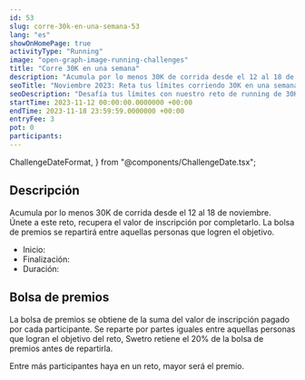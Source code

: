 ```yaml
---
id: 53
slug: corre-30k-en-una-semana-53
lang: "es"
showOnHomePage: true
activityType: "Running"
image: "open-graph-image-running-challenges"
title: "Corre 30K en una semana"
description: "Acumula por lo menos 30K de corrida desde el 12 al 18 de noviembre. Únete a este reto, recupera el valor de inscripción por completarlo. La bolsa de premios se repartirá entre aquellas personas que logren el objetivo."
seoTitle: "Noviembre 2023: Reta tus límites corriendo 30K en una semana"
seoDescription: "Desafía tus límites con nuestro reto de running de 30K. Del 12 al 18 de noviembre. ¡Ideal para corredores intermedios! Regístrate y supera tus marcas."
startTime: 2023-11-12 00:00:00.0000000 +00:00
endTime: 2023-11-18 23:59:59.0000000 +00:00
entryFee: 3
pot: 0
participants:
---
```


  ChallengeDateFormat,
} from "@components/ChallengeDate.tsx";

## Descripción

Acumula por lo menos 30K de corrida desde el 12 al 18 de noviembre. Únete a este reto, recupera el valor de inscripción por completarlo. La bolsa de premios se repartirá entre aquellas personas que logren el objetivo.

- Inicio: <ChallengeDate date={frontmatter.startTime} lang={frontmatter.lang} dateFormat={ChallengeDateFormat.Long} client:load />
- Finalización: <ChallengeDate date={frontmatter.endTime} lang={frontmatter.lang} dateFormat={ChallengeDateFormat.Long} client:load />
- Duración: <ChallengeDuration startTime={frontmatter.startTime} endTime={frontmatter.endTime} lang={frontmatter.lang} client:load />

## Bolsa de premios

La bolsa de premios se obtiene de la suma del valor de inscripción pagado por cada participante. Se reparte por partes iguales entre aquellas personas que logran el objetivo del reto, Swetro retiene el 20% de la bolsa de premios antes de repartirla.

Entre más participantes haya en un reto, mayor será el premio.
